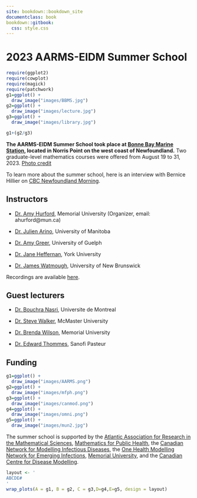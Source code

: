```yaml
--- 
site: bookdown::bookdown_site
documentclass: book
bookdown::gitbook:
  css: style.css
---
```


# 2023 AARMS-EIDM Summer School {-}

```r
require(ggplot2)
require(cowplot)
require(magick)
require(patchwork)
g1=ggplot() + 
  draw_image("images/BBMS.jpg") 
g2=ggplot() +
  draw_image("images/lecture.jpg")
g3=ggplot() +
  draw_image("images/library.jpg")
```
```r
g1+(g2/g3)
```


**The AARMS-EIDM Summer School took place at [Bonne Bay Marine Station](https://grenfell.mun.ca/academics-and-research/Pages/Bonne-Bay-Marine-Station.aspx), located in Norris Point on the west coast of Newfoundland.** Two graduate-level mathematics courses were offered from August 19 to 31, 2023.  [Photo credit](https://commons.wikimedia.org/wiki/File:Bonnebaymarinestation.jpg)

To learn more about the summer school, here is an interview with Bernice Hillier on [CBC Newfoundland Morning](https://www.cbc.ca/listen/live-radio/1-210-cbc-newfoundland-morning/clip/16006442-making-sure-were-ready-track-next-disease-concern.).

<!-- ## Details {-} -->

<!-- Two courses will be offered: -->

<!-- - [Course 1.](#course1) Mathematical epidemiology, and -->

<!-- - [Course 2.](#course2) Data, models, and decision support. -->

<!-- Participants will take both courses and receive a grade and certificate of completion that may be used to transfer credit to the home institution. The intended audience for the courses are math graduate students who would like to take these courses for credit. The course is also suitable for undergraduates with an interest in mathematical biology (and who have completed the relevant prerequisite coursework), and advanced graduate students and postdoctoral fellows, who are interested in working collaboratively on an innovative project to advance infectious disease modelling. -->

<!-- Applicants should have completed undergraduate courses in mathematical modelling, dynamical systems, statistics, and be able to code in R and/or python. -->

<!-- From August 20 to 30, 7 hours of work are planned to occur at [Bonne Bay Marine Station](https://grenfell.mun.ca/academics-and-research/Pages/Bonne-Bay-Marine-Station.aspx). Participants should capitalize on being together in one location to work efficiently on projects. Due to the compressed schedule, participants will be asked to complete a problem set prior to arrival on August 19. -->

## Instructors {- .unlisted}

- [Dr. Amy Hurford](https://ahurford.github.io/website/#dr.-amy-hurford), Memorial University (Organizer, email: ahurford@mun.ca)

- [Dr. Julien Arino](https://julien-arino.github.io/), University of Manitoba

- [Dr. Amy Greer](https://ovc.uoguelph.ca/population-medicine/faculty/amy-greer), University of Guelph

- [Dr. Jane Heffernan](https://news.yorku.ca/experts/?name_or_keyword=jane+heffernan&research_area=&submit=Search+the+Guide&search=Y), York University

- [Dr. James Watmough](https://watmough.ext.unb.ca/), University of New Brunswick

Recordings are available [here](https://omni-reunis.ca/2023-summer-school-in-emerging-infectious-diseases-modelling-by-aarms/).

## Guest lecturers {- .unlisted}

- [Dr. Bouchra Nasri](https://www.bouchrarnasri.com/), Universite de Montreal

- [Dr. Steve Walker](https://github.com/stevencarlislewalker), McMaster University

- [Dr. Brenda Wilson](https://www.mun.ca/medicine/faculty-and-staff-resources/faculty-a-z/wilson-brenda.php), Memorial University

- [Dr. Edward Thommes](https://sites.google.com/view/ewthommes/home), Sanofi Pasteur

<!-- ## Getting there {-} -->

<!-- The summer school will be held at [Bonne Bay Marine Station](https://grenfell.mun.ca/academics-and-research/Pages/Bonne-Bay-Marine-Station.aspx) in Norris Point on the west coast of Newfoundland. -->

<!-- - Participants arriving from mainland Canada may wish to book flights to Deer Lake airport, or may wish to travel on the Marine Atlantic ferry to arrive in Port-aux-Basques. -->

<!-- - Rental cars are limited and should be booked well in advance. -->

<!-- - Pittmans taxi is available for transportation from Deer Lake airport to Bonne Bay Marine Station. We will also work to coordinate ground transportation to and from Deer Lake airport for participants. -->

## Funding {- .unlisted}
```r
g1=ggplot() + 
  draw_image("images/AARMS.png") 
g2=ggplot() +
  draw_image("images/mfph.png")
g3=ggplot() +
  draw_image("images/canmod.png")
g4=ggplot() +
  draw_image("images/omni.png")
g5=ggplot() +
  draw_image("images/mun2.jpg")
```

<!-- Summer school participants will have their accommodation and meal costs covered. Accommodations will be booked for participants. Participants are responsible for organizing their own transportation to Bonne Bay Marine Station. -->

The summer school is supported by the [Atlantic Association for Research in the Mathematical Sciences](https://aarms.math.ca/), [Mathematics for Public Health](http://www.fields.utoronto.ca/activities/public-health), the [Canadian Network for Modelling Infectious Diseases](https://canmod.net/), the [One Health Modelling Network for Emerging Infections](https://omni-reunis.ca/), [Memorial University](https://grenfell.mun.ca/academics-and-research/Pages/Bonne-Bay-Marine-Station.aspx), and the [Canadian Centre for Disease Modelling](https://www.yorku.ca/science/cdm/).

```r
layout <- '
ABCDE#
'
wrap_plots(A = g1, B = g2, C = g3,D=g4,E=g5, design = layout)
```